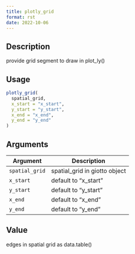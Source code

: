 ```yaml
--- 
title: plotly_grid 
format: rst 
date: 2022-10-06 
--- 
```


## Description

provide grid segment to draw in plot_ly()


## Usage

```r
plotly_grid(
  spatial_grid,
  x_start = "x_start",
  y_start = "y_start",
  x_end = "x_end",
  y_end = "y_end"
)
```


## Arguments

Argument      |Description
------------- |----------------
`spatial_grid`     |     spatial_grid in giotto object
`x_start`     |     default to "x_start"
`y_start`     |     default to "y_start"
`x_end`     |     default to "x_end"
`y_end`     |     default to "y_end"


## Value

edges in spatial grid as data.table()


